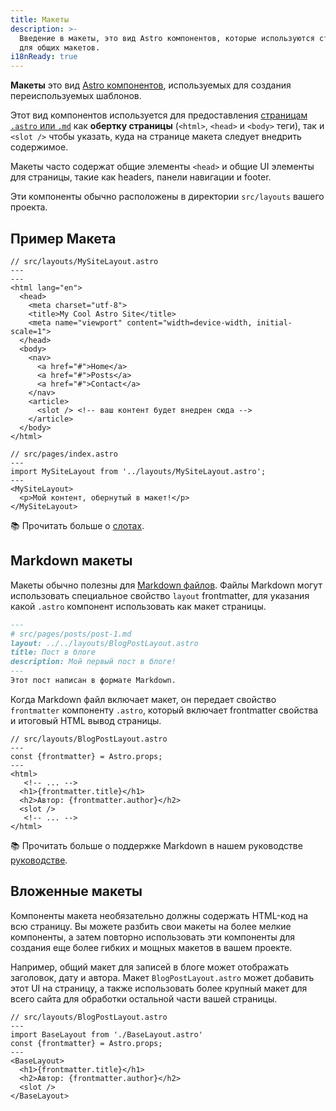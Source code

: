 ```yaml
---
title: Макеты
description: >-
  Введение в макеты, это вид Astro компонентов, которые используются страницами
  для общих макетов.
i18nReady: true
---
```


**Макеты** это вид [Astro компонентов](/ru/basics/astro-components/), используемых для создания переиспользуемых шаблонов.

Этот вид компонентов используется для предоставления [страницам `.astro` или `.md`](/ru/basics/astro-pages/)
как **обертку страницы** (`<html>`, `<head>` и `<body>` теги), так и `<slot />` чтобы указать, куда на странице макета следует внедрить содержимое.

Макеты часто содержат общие элементы `<head>` и общие UI элементы для страницы,
такие как headers, панели навигации и footer.

Эти компоненты обычно расположены в директории `src/layouts` вашего проекта.

## Пример Макета

```astro
// src/layouts/MySiteLayout.astro
---
---
<html lang="en">
  <head>
    <meta charset="utf-8">
    <title>My Cool Astro Site</title>
    <meta name="viewport" content="width=device-width, initial-scale=1">
  </head>
  <body>
    <nav>
      <a href="#">Home</a>
      <a href="#">Posts</a>
      <a href="#">Contact</a>
    </nav>
    <article>
      <slot /> <!-- ваш контент будет внедрен сюда -->
    </article>
  </body>
</html>
```

```astro {3} /</?MySiteLayout>/
// src/pages/index.astro
---
import MySiteLayout from '../layouts/MySiteLayout.astro';
---
<MySiteLayout>
  <p>Мой контент, обернутый в макет!</p>
</MySiteLayout>
```


📚 Прочитать больше о [слотах](/ru/basics/astro-components/#слоты).

## Markdown макеты

Макеты обычно полезны для [Markdown файлов](/ru/guides/markdown-content/#markdown-и-mdx-страницы).
Файлы Markdown могут использовать специальное свойство `layout` frontmatter, для указания какой `.astro` компонент использовать как макет страницы.

```markdown {3}
---
# src/pages/posts/post-1.md
layout: ../../layouts/BlogPostLayout.astro
title: Пост в блоге
description: Мой первый пост в блоге!
---
Этот пост написан в формате Markdown.
```

Когда Markdown файл включает макет, он передает свойство `frontmatter` компоненту `.astro`,
который включает frontmatter свойства и итоговый HTML вывод страницы.


```astro /frontmatter(?:.\w+)?/
// src/layouts/BlogPostLayout.astro
---
const {frontmatter} = Astro.props;
---
<html>
   <!-- ... -->
  <h1>{frontmatter.title}</h1>
  <h2>Автор: {frontmatter.author}</h2>
  <slot />
   <!-- ... -->
</html>
```

📚 Прочитать больше о поддержке Markdown в нашем руководстве [руководстве](/ru/guides/markdown-content/).

## Вложенные макеты

Компоненты макета необязательно должны содержать HTML-код на всю страницу.
Вы можете разбить свои макеты на более мелкие компоненты, а затем повторно использовать 
эти компоненты для создания еще более гибких и мощных макетов в вашем проекте.

Например, общий макет для записей в блоге может отображать заголовок, дату и автора.
Макет `BlogPostLayout.astro` может добавить этот UI на страницу, а также использовать более крупный макет для всего сайта 
для обработки остальной части вашей страницы.

```astro {3} /</?BaseLayout>/
// src/layouts/BlogPostLayout.astro
---
import BaseLayout from './BaseLayout.astro'
const {frontmatter} = Astro.props;
---
<BaseLayout>
  <h1>{frontmatter.title}</h1>
  <h2>Автор: {frontmatter.author}</h2>
  <slot />
</BaseLayout>
```
